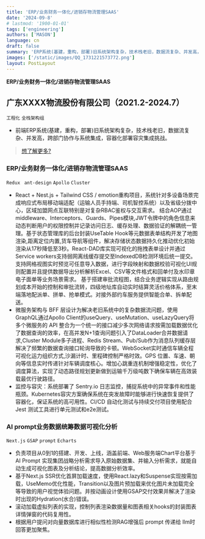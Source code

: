```yaml
---
title: 'ERP/业务财务一体化/进销存物流管理SAAS'
date: '2024-09-8'
# lastmod: '1900-01-01'
tags: ['engineering']
authors: ['MASON']
language: cn
draft: false
summary: 'ERP系统(基建，重构，部署)旧系统架构复杂，技术栈老旧，数据流复杂、并发高，跨部门协作与系统集成，容器化部署容灾集成挑战。'
images: ['/static/images/QQ_1731221573772.png']
layout: PostLayout
---
```


**ERP/业务财务一体化/进销存物流管理SAAS**

## 广东XXXX物流股份有限公司（2021.2-2024.7）
`工程化` `全栈架构组` 
- 前端ERP系统(基建，重构，部署)旧系统架构复杂，技术栈老旧，数据流复杂、并发高，跨部门协作与系统集成，容器化部署容灾集成挑战。


> [想了解更多?](/cn/resume)

### ERP/业务财务一体化/进销存物流管理SAAS
`Redux` ` ant-design` `Apollo` `Cluster`
- React + Nest.js + Tailwind CSS / emotion重构项目，系统针对多设备场景完成响应式布局移动端适配（运输人员手持端、司机智控系统）以及省级分拨中心，区域加盟网点互联特别是对复杂RBAC鉴权与交互需求。
结合AOP通过middleware、Interceptors、Guards、Pipes模块,JWT令牌中的角色信息来动态判断用户的权限控制并记录访问日志、缓存处理、数据验证的解耦统一管理。基于状态管理库的后台封装UseTable Hook等元数据表单结构开发了地图渲染,距离定位内置,货车导航等组件，解决存储状态数据持久化推动优化初始渲染从17秒降低至3秒。React-DAD库实现可视化的拖拽表单设计并通过Service workers支持弱网离线缓存提交至IndexedDB检测环境后统一提交。支持网格视图实时预览可任意导入数据，进行字段映射和数据校验可视化UI规则配置并且提供数据导出分析解析Excel、CSV等文件格式和回单付及水印章电子面单等业务场景需求。
基于搭建审批流程图，结合业务逻辑实现从路由规划成本开始的控制和审批流转，四级地址库自动实时结算灵活价格体系，至末端落地配派单、拼单、抢单模式。对接外部约车服务提供智能合单、拆单配送。
- 微服务架构与 BFF 层设计为解决老旧系统中的复杂数据流问题，使用GraphQL通过Apollo Client的useQuery、useMutation、useLazyQuery将多个微服务的 API 整合为一个统一的接口减少多次网络请求按需加载数据优化了数据查询的效率，在高并发N+1查询问题引入了DataLoader合并数据请求,Cluster Module多子进程、Redis Stream、Pub/Sub作为消息队列缓存层解决了频繁的数据查询接口轮询导致的卡顿。WebSocket实时通信车辆全程可视化运力组织方式,沙漏计时、里程碑控制严格时效。GPS 位置、车速、朝向等信息实时传递针对车辆调度核心。增加心跳重连机制增强稳定性，优化了调度算法，实现了动态路径规划更新做到运输千万级吨数下确保车辆在高效装载最优行驶路径。
- 监控与容灾：系统部署了 Sentry.io 日志监控，捕捉系统中的异常事件和性能瓶颈。Kubernetes容灾方案确保系统在突发故障时能够进行快速恢复提供了容器化，保证系统的高可用性。CI/CD 自动化测试与持续交付项目使用配合 Jest 测试工具进行单元测试和e2e测试。
  
### AI prompt业务数据统筹数据可视化分析
`Next.js` `GSAP` `prompt` `Echarts`
- 负责项目从0到1的搭建、开发、上线，涵盖前端、Web服务端Chart平台基于AI Prompt 实现集团战略分析需求导入原始数据集、并输入分析需求，就能自动生成可视化图表及分析结论，提高数据分析效率。
- 基于Next.js SSR优化首屏加载速度，使用React.lazy和Suspense实现按需加载，UseMemo优化性能，Transition以及图片预加载来优化图片未加载完全等导致的用户视觉体验问题。并按动画设计使用GSAP交付效果并解决了渲染时出现的Hydration(水合)错误。
- 滚动加载虚拟列表的实现，控制列表渲染数据量和图表相关hooks的封装图表详情弹窗的代码复用性。
- 根据用户提问对向量数据库进行相似性检测RAG增强后 prompt 传递给 llm时回答更加聚焦。

